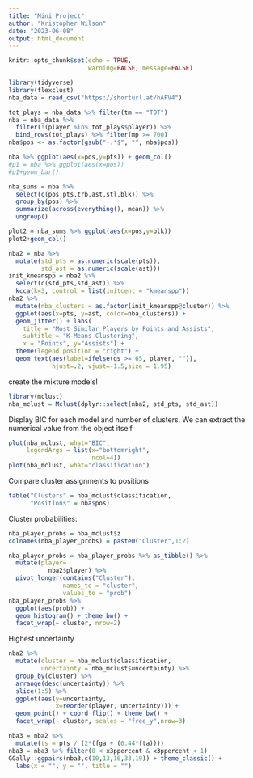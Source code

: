 ---
title: "Mini Project"
author: "Kristopher Wilson"
date: "2023-06-08"
output: html_document
---

```{r setup, include=FALSE}
knitr::opts_chunk$set(echo = TRUE,
                      warning=FALSE, message=FALSE)
```

```{r}
library(tidyverse)
library(flexclust)
nba_data = read_csv("https://shorturl.at/hAFV4")
```

```{r}
tot_plays = nba_data %>% filter(tm == "TOT")
nba = nba_data %>% 
  filter(!(player %in% tot_plays$player)) %>% 
  bind_rows(tot_plays) %>% filter(mp >= 700)
nba$pos <- as.factor(gsub("-.*$", "", nba$pos))
```

```{r}
nba %>% ggplot(aes(x=pos,y=pts)) + geom_col()
#p1 = nba %>% ggplot(aes(x=pos))
#p1+geom_bar()
```

```{r}
nba_sums = nba %>% 
  select(c(pos,pts,trb,ast,stl,blk)) %>% 
  group_by(pos) %>% 
  summarize(across(everything(), mean)) %>% 
  ungroup()
```

```{r}
plot2 = nba_sums %>% ggplot(aes(x=pos,y=blk))
plot2+geom_col()
```

```{r}
nba2 = nba %>% 
  mutate(std_pts = as.numeric(scale(pts)),
         std_ast = as.numeric(scale(ast)))
init_kmeanspp = nba2 %>% 
  select(c(std_pts,std_ast)) %>% 
  kcca(k=3, control = list(initcent = "kmeanspp"))
nba2 %>% 
  mutate(nba_clusters = as.factor(init_kmeanspp@cluster)) %>% 
  ggplot(aes(x=pts, y=ast, color=nba_clusters)) + 
  geom_jitter() + labs(
    title = "Most Similar Players by Points and Assists",
    subtitle = "K-Means Clustering",
    x = "Points", y="Assists") +
  theme(legend.position = "right") +
  geom_text(aes(label=ifelse(gs >= 65, player, "")),
            hjust=.2, vjust=-1.5,size = 1.95)
```

create the mixture models!
```{r}
library(mclust)
nba_mclust = Mclust(dplyr::select(nba2, std_pts, std_ast))
```
Display BIC for each model and number of clusters. We can extract the numerical value from the object itself
```{r}
plot(nba_mclust, what="BIC",
     legendArgs = list(x="bottomright",
                       ncol=4))
plot(nba_mclust, what="classification")
```
Compare cluster assignments to positions
```{r}
table("Clusters" = nba_mclust$classification,
      "Positions" = nba$pos)
```
Cluster probabilities:
```{r}
nba_player_probs = nba_mclust$z
colnames(nba_player_probs) = paste0("Cluster",1:2)

nba_player_probs = nba_player_probs %>% as_tibble() %>% 
  mutate(player=
           nba2$player) %>% 
  pivot_longer(contains("Cluster"),
               names_to = "cluster",
               values_to = "prob")
nba_player_probs %>% 
  ggplot(aes(prob)) +
  geom_histogram() + theme_bw() +
  facet_wrap(~ cluster, nrow=2)
```
Highest uncertainty
```{r}
nba2 %>% 
  mutate(cluster = nba_mclust$classification,
         uncertainty = nba_mclust$uncertainty) %>% 
  group_by(cluster) %>% 
  arrange(desc(uncertainty)) %>% 
  slice(1:5) %>% 
  ggplot(aes(y=uncertainty,
             x=reorder(player, uncertainty))) +
  geom_point() + coord_flip() + theme_bw() +
  facet_wrap(~ cluster, scales = "free_y",nrow=3)
```

```{r}
nba3 = nba2 %>% 
  mutate(ts = pts / (2*(fga + (0.44*fta))))
nba3 = nba3 %>% filter(0 < x3ppercent & x3ppercent < 1)
GGally::ggpairs(nba3,c(10,13,16,33,19)) + theme_classic() +
  labs(x = "", y = "", title = "")
```

